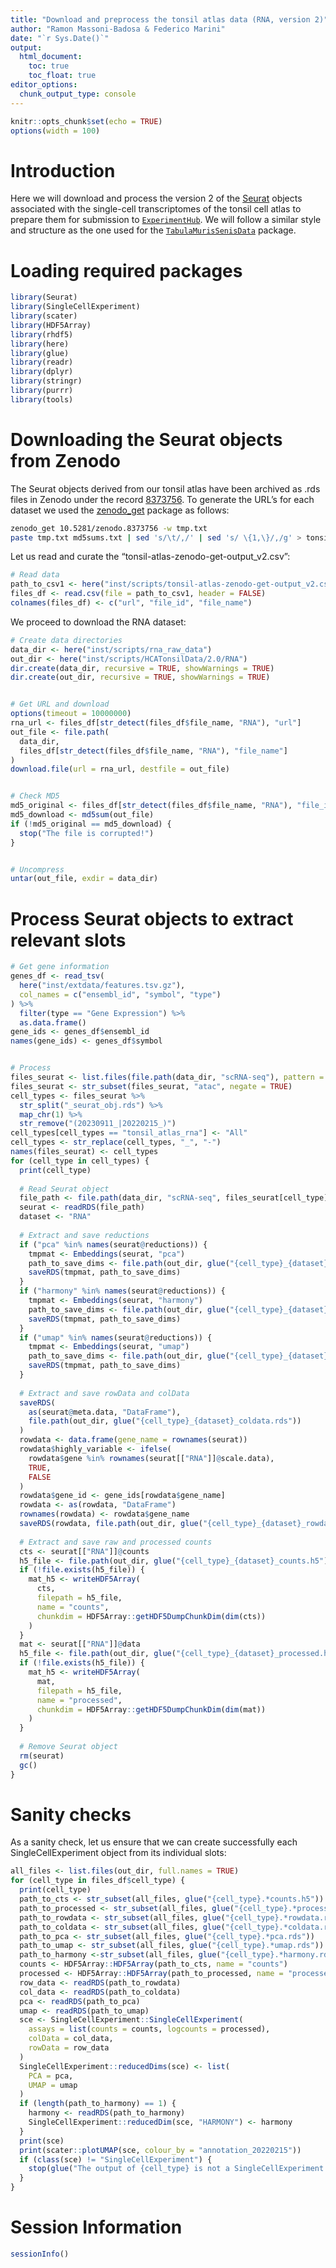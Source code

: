 ```yaml
---
title: "Download and preprocess the tonsil atlas data (RNA, version 2)"
author: "Ramon Massoni-Badosa & Federico Marini"
date: "`r Sys.Date()`"
output:
  html_document:
    toc: true
    toc_float: true
editor_options: 
  chunk_output_type: console
---
```


```r
knitr::opts_chunk$set(echo = TRUE)
options(width = 100)
```


# Introduction

Here we will download and process the version 2 of the [Seurat](https://zenodo.org/record/8373756) objects associated with the single-cell transcriptomes of the tonsil cell atlas to prepare them for submission to [`ExperimentHub`](https://bioconductor.org/packages/release/bioc/html/ExperimentHub.html). We will follow a similar style and structure as the one used for the [`TabulaMurisSenisData`](https://github.com/fmicompbio/TabulaMurisSenisData) package.



# Loading required packages

```r
library(Seurat)
library(SingleCellExperiment)
library(scater)
library(HDF5Array)
library(rhdf5)
library(here)
library(glue)
library(readr)
library(dplyr)
library(stringr)
library(purrr)
library(tools)
```


# Downloading the Seurat objects from Zenodo

The Seurat objects derived from our tonsil atlas have been archived as .rds files in Zenodo under the record [8373756](https://zenodo.org/record/8373756). To generate the URL's for each dataset we used the [zenodo_get](https://github.com/dvolgyes/zenodo_get) package as follows:

```bash
zenodo_get 10.5281/zenodo.8373756 -w tmp.txt
paste tmp.txt md5sums.txt | sed 's/\t/,/' | sed 's/ \{1,\}/,/g' > tonsil-atlas-zenodo-get-output_v2.csv
```


Let us read and curate the "tonsil-atlas-zenodo-get-output_v2.csv":

```r
# Read data
path_to_csv1 <- here("inst/scripts/tonsil-atlas-zenodo-get-output_v2.csv")
files_df <- read.csv(file = path_to_csv1, header = FALSE)
colnames(files_df) <- c("url", "file_id", "file_name")
```

We proceed to download the RNA dataset:

```r
# Create data directories
data_dir <- here("inst/scripts/rna_raw_data")
out_dir <- here("inst/scripts/HCATonsilData/2.0/RNA")
dir.create(data_dir, recursive = TRUE, showWarnings = TRUE)
dir.create(out_dir, recursive = TRUE, showWarnings = TRUE)


# Get URL and download
options(timeout = 10000000)
rna_url <- files_df[str_detect(files_df$file_name, "RNA"), "url"]
out_file <- file.path(
  data_dir,
  files_df[str_detect(files_df$file_name, "RNA"), "file_name"]
)
download.file(url = rna_url, destfile = out_file)


# Check MD5
md5_original <- files_df[str_detect(files_df$file_name, "RNA"), "file_id"]
md5_download <- md5sum(out_file)
if (!md5_original == md5_download) {
  stop("The file is corrupted!")
}


# Uncompress
untar(out_file, exdir = data_dir)
```


# Process Seurat objects to extract relevant slots

```r
# Get gene information
genes_df <- read_tsv(
  here("inst/extdata/features.tsv.gz"),
  col_names = c("ensembl_id", "symbol", "type")
) %>%
  filter(type == "Gene Expression") %>%
  as.data.frame()
gene_ids <- genes_df$ensembl_id
names(gene_ids) <- genes_df$symbol


# Process
files_seurat <- list.files(file.path(data_dir, "scRNA-seq"), pattern = "rds")
files_seurat <- str_subset(files_seurat, "atac", negate = TRUE)
cell_types <- files_seurat %>%
  str_split("_seurat_obj.rds") %>%
  map_chr(1) %>%
  str_remove("(20230911_|20220215_)")
cell_types[cell_types == "tonsil_atlas_rna"] <- "All"
cell_types <- str_replace(cell_types, "_", "-")
names(files_seurat) <- cell_types
for (cell_type in cell_types) {
  print(cell_type)
  
  # Read Seurat object
  file_path <- file.path(data_dir, "scRNA-seq", files_seurat[cell_type])
  seurat <- readRDS(file_path)
  dataset <- "RNA"
  
  # Extract and save reductions
  if ("pca" %in% names(seurat@reductions)) {
    tmpmat <- Embeddings(seurat, "pca")
    path_to_save_dims <- file.path(out_dir, glue("{cell_type}_{dataset}_pca.rds"))
    saveRDS(tmpmat, path_to_save_dims)
  }
  if ("harmony" %in% names(seurat@reductions)) {
    tmpmat <- Embeddings(seurat, "harmony")
    path_to_save_dims <- file.path(out_dir, glue("{cell_type}_{dataset}_harmony.rds"))
    saveRDS(tmpmat, path_to_save_dims)
  }
  if ("umap" %in% names(seurat@reductions)) {
    tmpmat <- Embeddings(seurat, "umap")
    path_to_save_dims <- file.path(out_dir, glue("{cell_type}_{dataset}_umap.rds"))
    saveRDS(tmpmat, path_to_save_dims)
  }
  
  # Extract and save rowData and colData
  saveRDS(
    as(seurat@meta.data, "DataFrame"),
    file.path(out_dir, glue("{cell_type}_{dataset}_coldata.rds"))
  )
  rowdata <- data.frame(gene_name = rownames(seurat))
  rowdata$highly_variable <- ifelse(
    rowdata$gene %in% rownames(seurat[["RNA"]]@scale.data),
    TRUE,
    FALSE
  )
  rowdata$gene_id <- gene_ids[rowdata$gene_name]
  rowdata <- as(rowdata, "DataFrame")
  rownames(rowdata) <- rowdata$gene_name
  saveRDS(rowdata, file.path(out_dir, glue("{cell_type}_{dataset}_rowdata.rds")))
  
  # Extract and save raw and processed counts
  cts <- seurat[["RNA"]]@counts
  h5_file <- file.path(out_dir, glue("{cell_type}_{dataset}_counts.h5"))
  if (!file.exists(h5_file)) {
    mat_h5 <- writeHDF5Array(
      cts,
      filepath = h5_file,
      name = "counts",
      chunkdim = HDF5Array::getHDF5DumpChunkDim(dim(cts))
    )
  }
  mat <- seurat[["RNA"]]@data
  h5_file <- file.path(out_dir, glue("{cell_type}_{dataset}_processed.h5"))
  if (!file.exists(h5_file)) {
    mat_h5 <- writeHDF5Array(
      mat,
      filepath = h5_file,
      name = "processed",
      chunkdim = HDF5Array::getHDF5DumpChunkDim(dim(mat))
    )
  }
  
  # Remove Seurat object
  rm(seurat)
  gc()
}
```


# Sanity checks

As a sanity check, let us ensure that we can create successfully each SingleCellExperiment object from its individual slots:

```r
all_files <- list.files(out_dir, full.names = TRUE)
for (cell_type in files_df$cell_type) {
  print(cell_type)
  path_to_cts <- str_subset(all_files, glue("{cell_type}.*counts.h5"))
  path_to_processed <- str_subset(all_files, glue("{cell_type}.*processed.h5"))
  path_to_rowdata <- str_subset(all_files, glue("{cell_type}.*rowdata.rds"))
  path_to_coldata <- str_subset(all_files, glue("{cell_type}.*coldata.rds"))
  path_to_pca <- str_subset(all_files, glue("{cell_type}.*pca.rds"))
  path_to_umap <- str_subset(all_files, glue("{cell_type}.*umap.rds"))
  path_to_harmony <-str_subset(all_files, glue("{cell_type}.*harmony.rds"))
  counts <- HDF5Array::HDF5Array(path_to_cts, name = "counts")
  processed <- HDF5Array::HDF5Array(path_to_processed, name = "processed")
  row_data <- readRDS(path_to_rowdata)
  col_data <- readRDS(path_to_coldata)
  pca <- readRDS(path_to_pca)
  umap <- readRDS(path_to_umap)
  sce <- SingleCellExperiment::SingleCellExperiment(
    assays = list(counts = counts, logcounts = processed),
    colData = col_data,
    rowData = row_data
  )
  SingleCellExperiment::reducedDims(sce) <- list(
    PCA = pca,
    UMAP = umap
  )
  if (length(path_to_harmony) == 1) {
    harmony <- readRDS(path_to_harmony)
    SingleCellExperiment::reducedDim(sce, "HARMONY") <- harmony
  }
  print(sce)
  print(scater::plotUMAP(sce, colour_by = "annotation_20220215"))
  if (class(sce) != "SingleCellExperiment") {
    stop(glue("The output of {cell_type} is not a SingleCellExperiment!"))
  }
}
```


# Session Information

```r
sessionInfo()
```

